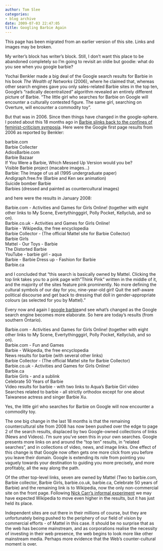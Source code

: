 ```yaml
---
author: Tom Slee
categories:
- blog archive
date: 2009-07-03 22:47:05
title: Googling Barbie Again
---
```


::: {.callout-note}

This page has been migrated from an earlier version of this site. 
Links and images may be broken.

:::



				

My writer's block has writer's block. Still, I don't want this place to be abandoned completely so I'm going to revisit an oldie but goodie: what do you see when you google barbie?  
  
Yochai Benkler made a big deal of the Google search results for Barbie in his book _The Wealth of Networks_ (2006), where he claimed that, whereas other search engines gave you only sales-related Barbie sites in the top ten, Google's "radically decentralized" algorithm revealed an entirely different picture of Barbie. "The little girl who searches for Barbie on Google will encounter a culturally contested figure. The same girl, searching on Overture, will encounter a commodity toy".  
  
But that was in 2006. Since then things have changed in the google-sphere. I posted about this 18 months ago in [Barbie slinks back to the confines of feminist-criticism symposia](http://whimsley.typepad.com/whimsley/2008/01/barbie-back-to.html). Here were the Google first page results from 2006 as reported by Benkler:  
  
barbie.com  
Barbie Collecter  
AdiosBarbie.com  
Barbie Bazaar  
If You Were a Barbie, Which Messed Up Version would you be?  
Visible Barbie project (macabre images...)  
Barbie: The Image of us all (1995 undergraduate paper)  
Andigraph.free.fre (Barbie and Ken sex animation)  
Suicide bomber Barbie  
Barbies (dressed and painted as countercultural images)  
  
and here were the results in January 2008:  
  
Barbie.com - Activities and Games for Girls Online! (together with eight other links to My Scene, Evertythingggirl, Polly Pocket, Kellyclub, and so on).   
Barbie.co.uk - Activities and Games for Girls Online!  
Barbie - Wikipedia, the free encyclopedia  
Barbie Collector - (The official Mattel site for Barbie Collector)  
Barbie Girls  
Mattel - Our Toys - Barbie  
The Distorted Barbie  
YouTube - barbie girl - aqua  
Barbie - Barbie Dress up - Fashion for Barbie  
Barbie.ca  
  
and I concluded that "this search is basically owned by Mattel. Clicking the top link takes you to a pink page with "Think Pink" written in the middle of it, and the majority of the sites feature pink prominently. No more defining the cultural symbols of our day for you, nine-year-old girl! Quit the self-aware political discourse and get back to dressing that doll in gender-appropriate colours (as selected for you by Mattel)."  
  
Every now and again I [google barbie ](http://www.google.ca/search?q=barbie)and see what's changed as the Google search engine becomes more elaborate. So here are today's results (from southern Ontario).  
  
Barbie.com - Activities and Games for Girls Online! (together with eight other links to My Scene, Evertythingggirl, Polly Pocket, Kellyclub, and so on).   
Barbie.com - Fun and Games  
Barbie - Wikipedia, the free encyclopedia  
News results for barbie (with several other links)  
Barbie Collector - (The official Mattel site for Barbie Collector)  
Barbie.co.uk - Activities and Games for Girls Online!  
 Barbie.ca  
Barbie Girls - and a sublink  
Celebrate 50 Years of Barbie  
Video results for barbie - with two links to Aqua's Barbie Girl video  
Searches related to barbie - all strictly orthodox except for one about Taiwanese actress and singer Barbie Xu.  
  
Yes, the little girl who searches for Barbie on Google will now encounter a commodity toy.  
  
The one big change in the last 18 months is that the remaining countercultural site from 2008 has now been pushed over the edge to page 2 of the search results, displaced by two Google-owned collections of links (News and Videos). I'm sure you've seen this in your own searches. Google presents more links on and around the "top ten" results, in "related searches", and in collections of video, news, and image links. One effect of this change is that Google now often gets one more click from you before you leave their domain. Google is extending its role from pointing you vaguely towards your destination to guiding you more precisely, and more profitably, all the way along the path.  
  
Of the other top-level links, seven are owned by Mattel (Two to barbie.com, Barbie collector, Barbie Girls, barbie.co.uk, barbie.ca, Celebrate 50 years of Barbie) and the remaining link is to Wikipedia, now the only non-commercial site on the front page. Following [Nick Carr's informal experiment](http://www.roughtype.com/archives/2009/01/all_hail_the_in.php) we may have expected Wikipedia to move even higher in the results, but it has just held its place.   
  
Independent sites are out there in their millions of course, but they are unfortunately being pushed to the periphery of our field of vision by commercial efforts - of Mattel in this case. It should be no surprise that as the web has become mainstream, and as corporations realise the necessity of investing in their web presence, the web begins to look more like other mainstream media. Perhaps more evidence that the Web's counter-cultural moment is over.  


<blockquote></blockquote>

  
  



		
